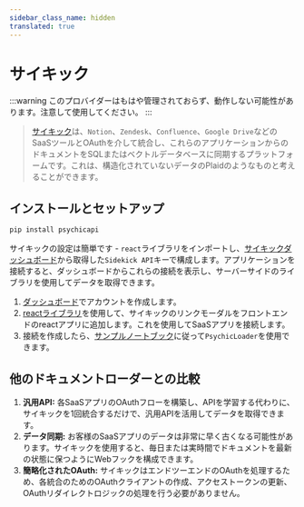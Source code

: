 ```yaml
---
sidebar_class_name: hidden
translated: true
---
```


# サイキック

:::warning
このプロバイダーはもはや管理されておらず、動作しない可能性があります。注意して使用してください。
:::

>[サイキック](https://www.psychic.dev/)は、`Notion`、`Zendesk`、`Confluence`、`Google Drive`などのSaaSツールとOAuthを介して統合し、これらのアプリケーションからのドキュメントをSQLまたはベクトルデータベースに同期するプラットフォームです。これは、構造化されていないデータのPlaidのようなものと考えることができます。

## インストールとセットアップ

```bash
pip install psychicapi
```

サイキックの設定は簡単です - `react`ライブラリをインポートし、[サイキックダッシュボード](https://dashboard.psychic.dev/)から取得した`Sidekick API`キーで構成します。アプリケーションを接続すると、ダッシュボードからこれらの接続を表示し、サーバーサイドのライブラリを使用してデータを取得できます。

1. [ダッシュボード](https://dashboard.psychic.dev/)でアカウントを作成します。
2. [reactライブラリ](https://docs.psychic.dev/sidekick-link)を使用して、サイキックのリンクモーダルをフロントエンドのreactアプリに追加します。これを使用してSaaSアプリを接続します。
3. 接続を作成したら、[サンプルノートブック](/docs/integrations/document_loaders/psychic)に従って`PsychicLoader`を使用できます。

## 他のドキュメントローダーとの比較

1.	**汎用API:** 各SaaSアプリのOAuthフローを構築し、APIを学習する代わりに、サイキックを1回統合するだけで、汎用APIを活用してデータを取得できます。
2.	**データ同期:** お客様のSaaSアプリのデータは非常に早く古くなる可能性があります。サイキックを使用すると、毎日または実時間でドキュメントを最新の状態に保つようにWebフックを構成できます。
3.	**簡略化されたOAuth:** サイキックはエンドツーエンドのOAuthを処理するため、各統合のためのOAuthクライアントの作成、アクセストークンの更新、OAuthリダイレクトロジックの処理を行う必要がありません。
